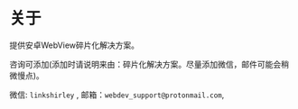 # 关于

提供安卓WebView碎片化解决方案。

咨询可添加(添加时请说明来由：碎片化解决方案。尽量添加微信，邮件可能会稍微慢点)。

微信: `linkshirley` , 邮箱：`webdev_support@protonmail.com`,

